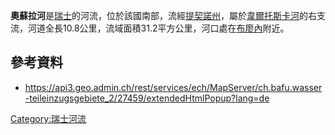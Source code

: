 {{Coord|46.29356|N|8.79489|E|display=title}}

'''奧蘇拉河'''是[[瑞士|瑞士]]的河流，位於該國南部，流經[[提契諾州|提契諾州]]，屬於[[韋爾托斯卡河|韋爾托斯卡河]]的右支流，河道全長10.8公里，流域面積31.2平方公里，河口處在[[布廖內_(提契諾州)|布廖內]]附近。

==參考資料==
* https://api3.geo.admin.ch/rest/services/ech/MapServer/ch.bafu.wasser-teileinzugsgebiete_2/27459/extendedHtmlPopup?lang=de {{Wayback|url=https://api3.geo.admin.ch/rest/services/ech/MapServer/ch.bafu.wasser-teileinzugsgebiete_2/27459/extendedHtmlPopup?lang=de |date=20170820034153 }} 

{{Switzerland-geo-stub}}
[[Category:瑞士河流|Category:瑞士河流]]